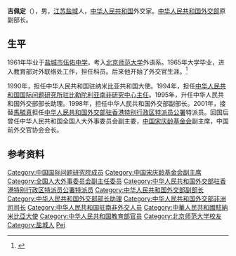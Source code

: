 '''吉佩定'''（{{bd|1942年|2月}}），男，[[江苏|江苏]][[盐城|盐城]]人，[[中华人民共和国|中华人民共和国]]外交家。[[中华人民共和国外交部|中华人民共和国外交部]]原副部长。

== 生平 ==
1961年毕业于[[盐城市伍佑中学|盐城市伍佑中学]]，考入[[北京师范大学|北京师范大学]]外语系。1965年大学毕业，进入教育部对外联络处工作，担任科员。后来他开始了外交官生涯。<ref>{{Cite web |title=吉佩定－1961届校友 |url=http://www.ycwyzx.cn/col8/2018/0524/318.html |accessdate=2021-01-13 |date=2018-05-24 |publisher=盐城市伍佑中学 |archive-date=2021-01-16 |archive-url=https://web.archive.org/web/20210116011844/http://www.ycwyzx.cn/col8/2018/0524/318.html |dead-url=no }}</ref>

1990年，担任中华人民共和国驻纳米比亚共和国大使。1994年，担任[[中国驻南非大使列表|中华人民共和国国际问题研究所驻比勒陀利亚南非研究中心主任]]。1995年，升任中华人民共和国外交部部长助理。1998年，担任中华人民共和国外交部副部长。2001年，接替[[馬毓真|馬毓真]]担任[[中國外交部駐港特派員公署|中华人民共和国外交部驻香港特别行政区特派员公署]]特派员。回国后曾任中华人民共和国全国人大外事委员会副主委，[[中国宋庆龄基金会|中国宋庆龄基金会]]副主席，中国前外交官协会会长。

== 参考资料 ==
{{reflist}}

{{start box}}
{{s-dip}}
{{succession box|[[孙国桐|孙国桐]]|[[顾欣尔|顾欣尔]]|[[中国驻南非大使列表|中国国际问题研究所驻比勒陀利亚南非研究中心主任]]|1994年7月-1995年10月}}
{{succession box|首任|[[安永玉|安永玉]]|[[中國駐納米比亞大使列表|中華人民共和國駐納米比亞大使]]|1990年7月－1993年11月}}
{{end box}}
{{中华人民共和国官员小作品}}

{{Navboxes 
| title  = 吉佩定在[[中国宋庆龄基金会|中国宋庆龄基金会]]的职务
| list1  =
{{中国宋庆龄基金会第五届理事会}}
{{中国宋庆龄基金会第六届理事会}}
}}

{{Authority control}}
{{DEFAULTSORT:Ji吉}}
[[Category:中国国际问题研究院成员|Category:中国国际问题研究院成员]]
[[Category:中国宋庆龄基金会副主席|Category:中国宋庆龄基金会副主席]]
[[Category:全国人大外事委员会副主任委员|Category:全国人大外事委员会副主任委员]]
[[Category:中华人民共和国外交部驻香港特别行政区特派员公署特派员|Category:中华人民共和国外交部驻香港特别行政区特派员公署特派员]]
[[Category:中华人民共和国外交部副部长|Category:中华人民共和国外交部副部长]]
[[Category:中华人民共和国外交部部长助理|Category:中华人民共和国外交部部长助理]]
[[Category:中华人民共和国外交部非洲司司长|Category:中华人民共和国外交部非洲司司长]]
[[Category:中华人民共和国驻南非外交人员|Category:中华人民共和国驻南非外交人员]]
[[Category:中華人民共和國駐納米比亞大使|Category:中華人民共和國駐納米比亞大使]]
[[Category:中华人民共和国教育部官员|Category:中华人民共和国教育部官员]]
[[Category:北京师范大学校友|Category:北京师范大学校友]]
[[Category:盐城人|Category:盐城人]]
[[Category:吉姓|Pei]]